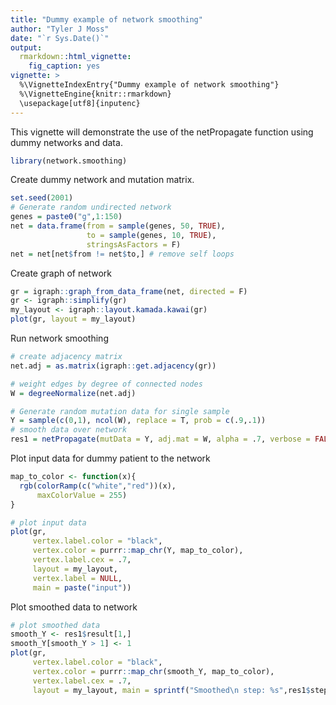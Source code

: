 ```yaml
---
title: "Dummy example of network smoothing"
author: "Tyler J Moss"
date: "`r Sys.Date()`"
output: 
  rmarkdown::html_vignette:
    fig_caption: yes
vignette: >
  %\VignetteIndexEntry{"Dummy example of network smoothing"}
  %\VignetteEngine{knitr::rmarkdown}
  \usepackage[utf8]{inputenc}
---
```


This vignette will demonstrate the use of the netPropagate function using dummy networks and data.

```r
library(network.smoothing)
```

Create dummy network and mutation matrix.

```r
set.seed(2001)
# Generate random undirected network
genes = paste0("g",1:150)
net = data.frame(from = sample(genes, 50, TRUE), 
                 to = sample(genes, 10, TRUE), 
                 stringsAsFactors = F)
net = net[net$from != net$to,] # remove self loops
```

Create graph of network

```r
gr = igraph::graph_from_data_frame(net, directed = F)
gr <- igraph::simplify(gr)
my_layout <- igraph::layout.kamada.kawai(gr)
plot(gr, layout = my_layout)
```


Run network smoothing

```r
# create adjacency matrix
net.adj = as.matrix(igraph::get.adjacency(gr))

# weight edges by degree of connected nodes
W = degreeNormalize(net.adj)

# Generate random mutation data for single sample
Y = sample(c(0,1), ncol(W), replace = T, prob = c(.9,.1))
# smooth data over network
res1 = netPropagate(mutData = Y, adj.mat = W, alpha = .7, verbose = FALSE)
```

Plot input data for dummy patient to the network

```r
map_to_color <- function(x){
  rgb(colorRamp(c("white","red"))(x), 
      maxColorValue = 255)
}

# plot input data
plot(gr, 
     vertex.label.color = "black",
     vertex.color = purrr::map_chr(Y, map_to_color), 
     vertex.label.cex = .7, 
     layout = my_layout, 
     vertex.label = NULL, 
     main = paste("input"))
```

Plot smoothed data to network

```r
# plot smoothed data
smooth_Y <- res1$result[1,]
smooth_Y[smooth_Y > 1] <- 1
plot(gr, 
     vertex.label.color = "black", 
     vertex.color = purrr::map_chr(smooth_Y, map_to_color),
     vertex.label.cex = .7, 
     layout = my_layout, main = sprintf("Smoothed\n step: %s",res1$steps))
```


